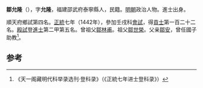 '''鄒允隆'''（{{bd|1414年||？}}），字'''允隆'''，福建邵武府泰寧縣人，民籍。[[明朝|明朝]]政治人物。進士出身。

順天府鄉試第四名。[[正统_(年号)|正統]]七年（1442年），參加壬戌科[[會試|會試]]，得[[貢士|貢士]]第一百二十二名。[[殿試|殿試]]登[[進士|進士]]第二甲第五名。曾祖父[[鄒林甫|鄒林甫]]。祖父[[鄒世榮|鄒世榮]]。父亲[[鄒安|鄒安]]，曾任國子助教<ref>《天一阁藏明代科举录选刊·登科录》（《正統七年进士登科录》）</ref>。

==参考==
{{reflist}}
{{明朝人物小作品}}
{{正統七年壬戌科殿試金榜}}
